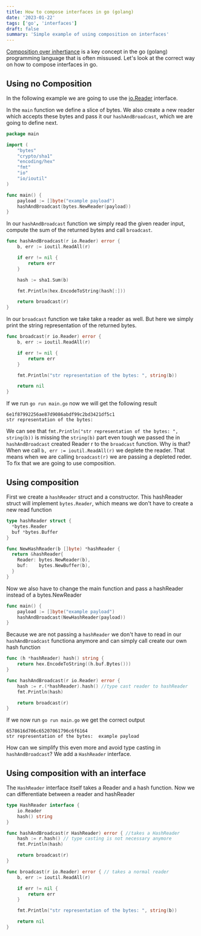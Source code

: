 ```yaml
---
title: How to compose interfaces in go (golang)
date: '2023-01-22'
tags: ['go', 'interfaces']
draft: false
summary: 'Simple example of using composition on interfaces'
---
```


[Composition over inhertiance](https://en.wikipedia.org/wiki/Composition_over_inheritance) is a key concept in the go (golang) programming language that is often missused. Let's look at the correct way on how to compose interfaces in go.

## Using no Composition

In the following example we are going to use the [io.Reader](https://go.dev/tour/methods/21) interface.

In the `main` function we define a slice of bytes. We also create a new reader which accepts these bytes and pass it our `hashAndBroadcast`, which we are going to define next.

```go
package main

import (
	"bytes"
	"crypto/sha1"
	"encoding/hex"
	"fmt"
	"io"
	"io/ioutil"
)

func main() {
	payload := []byte("example payload")
	hashAndBroadcast(bytes.NewReader(payload))
}
```

In our `hashAndBroadcast` function we simply read the given reader input, compute the sum of the returned bytes and call `broadcast`.

```go
func hashAndBroadcast(r io.Reader) error {
	b, err := ioutil.ReadAll(r)

	if err != nil {
		return err
	}

	hash := sha1.Sum(b)

	fmt.Println(hex.EncodeToString(hash[:]))

	return broadcast(r)
}
```

In our `broadcast` function we take take a reader as well. But here we simply print the string representation of the returned bytes.

```go
func broadcast(r io.Reader) error {
	b, err := ioutil.ReadAll(r)

	if err != nil {
		return err
	}

	fmt.Println("str representation of the bytes: ", string(b))

	return nil
}
```

If we run `go run main.go` now we will get the following result

```shell
6e1f87992256ae87d9086abdf99c2bd3421df5c1
str representation of the bytes:
```

We can see that `fmt.Println("str representation of the bytes: ", string(b))` is missing the `string(b)` part even tough we passed the in `hashAndBroadcast` created Reader r to the `broadcast` function.
Why is that? When we call `b, err := ioutil.ReadAll(r)` we deplete the reader. That means when we are calling `broadcast(r)` we are passing a depleted reder.
To fix that we are going to use composition.

## Using composition

First we create a `hashReader` struct and a constructor. This hashReader struct will implement `bytes.Reader`, which means we don't have to create a new read function

```go
type hashReader struct {
  *bytes.Reader
  buf *bytes.Buffer
}

func NewHashReader(b []byte) *hashReader {
  return &hashReader{
    Reader: bytes.NewReader(b),
    buf:    bytes.NewBuffer(b),
  }
}
```

Now we also have to change the main function and pass a hashReader instead of a bytes.NewReader

```go
func main() {
	payload := []byte("example payload")
	hashAndBroadcast(NewHashReader(payload))
}
```

Because we are not passing a `hashReader` we don't have to read in our `hashAndBroadcast` functiona anymore and can simply call create our own hash function

```go
func (h *hashReader) hash() string {
	return hex.EncodeToString((h.buf.Bytes()))
}

func hashAndBroadcast(r io.Reader) error {
	hash := r.(*hashReader).hash() //type cast reader to hashReader
	fmt.Println(hash)

	return broadcast(r)
}
```

If we now run `go run main.go` we get the correct output

```shell
6578616d706c65207061796c6f6164
str representation of the bytes:  example payload
```

How can we simplify this even more and avoid type casting in `hashAndBroadcast`? We add a `HashReader` interface.

## Using composition with an interface

The `HashReader` interface itself takes a Reader and a hash function.
Now we can differentiate between a reader and hashReader

```go
type HashReader interface {
	io.Reader
	hash() string
}

func hashAndBroadcast(r HashReader) error { //takes a HashReader
	hash := r.hash() // type casting is not necessary anymore
	fmt.Println(hash)

	return broadcast(r)
}

func broadcast(r io.Reader) error { // takes a normal reader
	b, err := ioutil.ReadAll(r)

	if err != nil {
		return err
	}

	fmt.Println("str representation of the bytes: ", string(b))

	return nil
}
```
